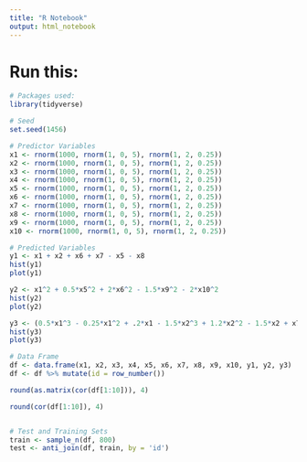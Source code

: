 ```yaml
---
title: "R Notebook"
output: html_notebook
---
```


# Run this:
```r
# Packages used:
library(tidyverse)

# Seed
set.seed(1456)

# Predictor Variables
x1 <- rnorm(1000, rnorm(1, 0, 5), rnorm(1, 2, 0.25))
x2 <- rnorm(1000, rnorm(1, 0, 5), rnorm(1, 2, 0.25))
x3 <- rnorm(1000, rnorm(1, 0, 5), rnorm(1, 2, 0.25))
x4 <- rnorm(1000, rnorm(1, 0, 5), rnorm(1, 2, 0.25))
x5 <- rnorm(1000, rnorm(1, 0, 5), rnorm(1, 2, 0.25))
x6 <- rnorm(1000, rnorm(1, 0, 5), rnorm(1, 2, 0.25))
x7 <- rnorm(1000, rnorm(1, 0, 5), rnorm(1, 2, 0.25))
x8 <- rnorm(1000, rnorm(1, 0, 5), rnorm(1, 2, 0.25))
x9 <- rnorm(1000, rnorm(1, 0, 5), rnorm(1, 2, 0.25))
x10 <- rnorm(1000, rnorm(1, 0, 5), rnorm(1, 2, 0.25))

# Predicted Variables
y1 <- x1 + x2 + x6 + x7 - x5 - x8
hist(y1)
plot(y1)

y2 <- x1^2 + 0.5*x5^2 + 2*x6^2 - 1.5*x9^2 - 2*x10^2
hist(y2)
plot(y2)

y3 <- (0.5*x1^3 - 0.25*x1^2 + .2*x1 - 1.5*x2^3 + 1.2*x2^2 - 1.5*x2 + x7^3 - x7^2 + 0.35*x7 + 15)
hist(y3)
plot(y3)

# Data Frame
df <- data.frame(x1, x2, x3, x4, x5, x6, x7, x8, x9, x10, y1, y2, y3)
df <- df %>% mutate(id = row_number())

round(as.matrix(cor(df[1:10])), 4)

round(cor(df[1:10]), 4)


# Test and Training Sets
train <- sample_n(df, 800)
test <- anti_join(df, train, by = 'id')
```